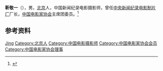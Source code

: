 '''靳敬一'''（{{bd|1932年|3月|}}），男，[[北京|北京]]人，中国新闻纪录电影摄影师，曾任[[中央新闻纪录电影制片厂|中央新闻纪录电影制片厂]]厂长，[[中国电影家协会|中国电影家协会]]主席团委员。<ref>{{Cite web|title=总台43位老同志荣获“中国人民志愿军抗美援朝出国作战70周年”纪念章|url=https://new.qq.com/rain/a/20201024a0g33u00|accessdate=2020-12-20|work=腾讯网}}</ref>

== 参考资料 ==
{{reflist}}

{{中国人物小作品}}
{{Navboxes
| title  = 靳敬一在[[中国电影家协会|中国电影家协会]]的职务
| list1  =
{{中国电影家协会第五届理事会}}
}}

{{Authority control}}
{{DEFAULTSORT:Jin靳}}
[[Category:靳姓|Jing]]
[[Category:北京人|Category:北京人]]
[[Category:中国电影摄影师|Category:中国电影摄影师]]
[[Category:中国电影家协会会员|Category:中国电影家协会会员]]
[[Category:中国电影家协会理事|Category:中国电影家协会理事]]